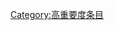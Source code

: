 {{catmore1|[[Wikipedia:圣经专题|Wikipedia:圣经专题]]}}
{{Articles by Importance|topic=圣经|project=圣经|format=TOC}}
{{emptycat}}

[[Category:高重要度条目|Category:高重要度条目]]